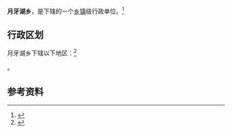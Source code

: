 {{中国乡级行政区|64/01/04/201/000}}

'''月牙湖乡'''，是{{PRC admin/fullname|64/01/04/201/000|3}}下辖的一个[[乡镇|乡镇]]级行政单位。<ref>{{PRC admin/ref sgc|{{PRC admin/parent|64/01/04/201/000}}}}</ref>

== 行政区划 ==

月牙湖乡下辖以下地区：<ref>{{PRC admin/ref sgc|64/01/04/201/000}}</ref>

{{PRC admin/children|64/01/04/201/000}}。

== 参考资料 ==

{{reflist}}

{{行政区划小作品}}
{{PRC admin/navcat|64/01/04/201/000}}